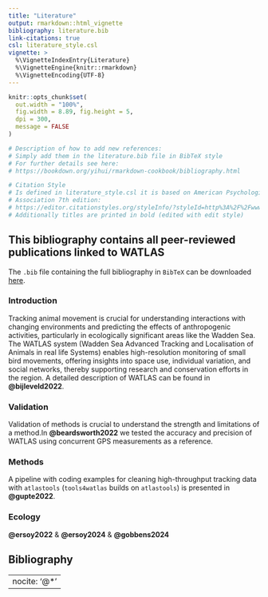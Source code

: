 ```yaml
---
title: "Literature"
output: rmarkdown::html_vignette
bibliography: literature.bib  
link-citations: true
csl: literature_style.csl
vignette: >
  %\VignetteIndexEntry{Literature}
  %\VignetteEngine{knitr::rmarkdown}
  %\VignetteEncoding{UTF-8}
---
```


```r
knitr::opts_chunk$set(
  out.width = "100%",
  fig.width = 8.89, fig.height = 5,
  dpi = 300,
  message = FALSE
)
```


```r
# Description of how to add new references:
# Simply add them in the literature.bib file in BibTeX style
# For further details see here:
# https://bookdown.org/yihui/rmarkdown-cookbook/bibliography.html

# Citation Style
# Is defined in literature_style.csl it is based on American Psychological
# Association 7th edition:
# https://editor.citationstyles.org/styleInfo/?styleId=http%3A%2F%2Fwww.zotero.org%2Fstyles%2Fapa # nolint
# Additionally titles are printed in bold (edited with edit style)
```


## This bibliography contains all peer-reviewed publications linked to WATLAS

The `.bib` file containing the full bibliography in `BibTeX` can be downloaded [here](https://github.com/allertbijleveld/tools4watlas/blob/master/vignettes/literature/literature.bib).

### Introduction 

Tracking animal movement is crucial for understanding interactions with changing environments and predicting the effects of anthropogenic activities, particularly in ecologically significant areas like the Wadden Sea. The WATLAS system  (Wadden Sea Advanced Tracking and Localisation of Animals in real life Systems) enables high-resolution monitoring of small bird movements, offering insights into space use, individual variation, and social networks, thereby supporting research and conservation efforts in the region. A detailed description of WATLAS can be found in **@bijleveld2022**.

### Validation

Validation of methods is crucial to understand the strength and limitations of a method.In **@beardsworth2022** we tested the accuracy and precision of WATLAS using concurrent GPS measurements as a reference.

### Methods

A pipeline with coding examples for cleaning high-throughput tracking data with `atlastools` (`tools4watlas` builds on `atlastools`) is presented in **@gupte2022**.

### Ecology

**@ersoy2022** & **@ersoy2024** & **@gobbens2024**


## Bibliography

---
nocite: '@*'
---

